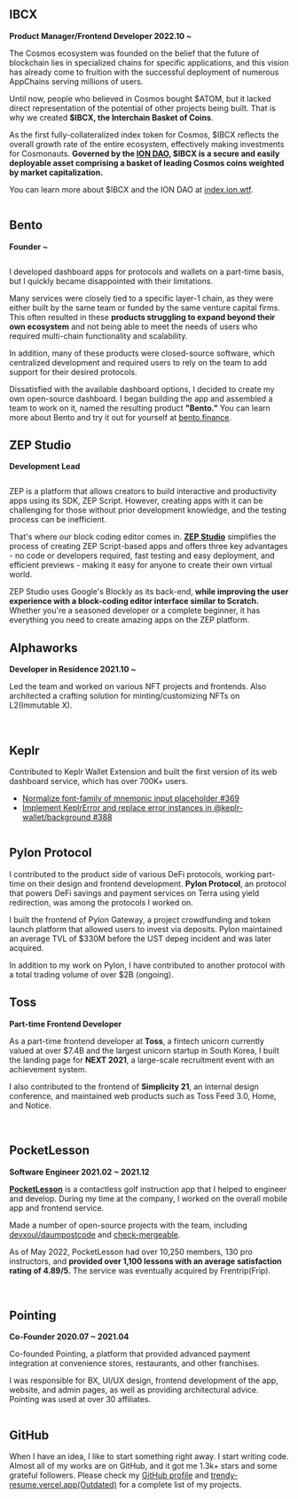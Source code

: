 ## IBCX

**Product Manager/Frontend Developer 2022.10 ~**

The Cosmos ecosystem was founded on the belief that the future of blockchain lies in specialized chains for specific applications,
and this vision has already come to fruition with the successful deployment of numerous AppChains serving millions of users.

Until now, people who believed in Cosmos bought \$ATOM, but it lacked direct representation of the potential of other projects being built.
That is why we created **\$IBCX, the Interchain Basket of Coins**.

As the first fully-collateralized index token for Cosmos, \$IBCX reflects the overall growth rate of the entire ecosystem,
effectively making investments for Cosmonauts.
**Governed by the [ION DAO](https://ion.wtf), \$IBCX is a secure and easily deployable asset comprising a basket of leading Cosmos coins weighted by market capitalization.**

You can learn more about $IBCX and the ION DAO at [index.ion.wtf](https://index.ion.wtf).

<Image alt="" src="/assets/home/ibcx-1.jpg" />

## Bento

**Founder ~**

<Image alt="" src="/assets/home/bento.png" />

I developed dashboard apps for protocols and wallets on a part-time basis, but I quickly became disappointed with their limitations.

Many services were closely tied to a specific layer-1 chain, as they were either built by the same team or funded by the same venture capital firms.
This often resulted in these **products struggling to expand beyond their own ecosystem**
and not being able to meet the needs of users who required multi-chain functionality and scalability.

In addition, many of these products were closed-source software,
which centralized development and required users to rely on the team to add support for their desired protocols.

Dissatisfied with the available dashboard options, I decided to create my own open-source dashboard.
I began building the app and assembled a team to work on it, named the resulting product **"Bento."**
You can learn more about Bento and try it out for yourself at [bento.finance](https://www.bento.finance).

<Trophy contest="Klaymakers22" award="The Fi+ Track 2nd Place" />

<Trophy contest="Klaymakers22" award="The Ground X Challenge Winner" />

## ZEP Studio

**Development Lead**

<Image alt="" src="/assets/home/zep-studio.png" />

ZEP is a platform that allows creators to build interactive and productivity apps using its SDK, ZEP Script.
However, creating apps with it can be challenging for those without prior development knowledge, and the testing process can be inefficient.

That's where our block coding editor comes in.
**[ZEP Studio](https://www.behance.net/gallery/150851977/ZEP-STUDIO-Block-Coding-Editor)** simplifies the process of creating ZEP Script-based apps and offers three key advantages - no code or developers required,
fast testing and easy deployment, and efficient previews - making it easy for anyone to create their own virtual world.

ZEP Studio uses Google's Blockly as its back-end, **while improving the user experience with a block-coding editor interface similar to Scratch.**
Whether you're a seasoned developer or a complete beginner, it has everything you need to create amazing apps on the ZEP platform.

<Trophy contest="JUNCTION ASIA" award="ZEP Track 2nd Place" />

## Alphaworks

**Developer in Residence 2021.10 ~**

Led the team and worked on various NFT projects and frontends. Also architected a crafting solution for minting/customizing NFTs on L2(Immutable X).

<Image alt="" src="/assets/home/manythings.png" />

<ImageList>
  <Image alt="" src="/assets/home/alti-1.png" />
  <Image alt="" src="/assets/home/alti-2.png" />
</ImageList>

<ImageList>
  <Image alt="" src="/assets/home/cybergalz-1.png" />
  <Image alt="" src="/assets/home/cybergalz-2.png" />
</ImageList>

## Keplr

Contributed to Keplr Wallet Extension and built the first version of its web dashboard service, which has over 700K+ users.

- [Normalize font-family of mnemonic input placeholder #369](https://github.com/chainapsis/keplr-wallet/pull/369)
- [Implement KeplrError and replace error instances in @keplr-wallet/background #388](https://github.com/chainapsis/keplr-wallet/pull/388)

<Image alt="" src="/assets/home/keplr-1.png" />

## Pylon Protocol

I contributed to the product side of various DeFi protocols, working part-time on their design and frontend development.
**Pylon Protocol**, an protocol that powers DeFi savings and payment services on Terra using yield redirection, was among the protocols I worked on.

I built the frontend of Pylon Gateway, a project crowdfunding and token launch platform that allowed users to invest via deposits.
Pylon maintained an average TVL of $330M before the UST depeg incident and was later acquired.

In addition to my work on Pylon, I have contributed to another protocol with a total trading volume of over $2B (ongoing).

## Toss

**Part-time Frontend Developer**

As a part-time frontend developer at **Toss**, a fintech unicorn currently valued at over $7.4B and the largest unicorn startup in South Korea,
I built the landing page for **NEXT 2021**, a large-scale recruitment event with an achievement system.

I also contributed to the frontend of **Simplicity 21**, an internal design conference, and maintained web products such as Toss Feed 3.0, Home, and Notice.

<ImageList>
  <Image alt="" src="/assets/home/toss-1.png" />
  <Image alt="" src="/assets/home/toss-2.png" />
</ImageList>

<ImageList>
  <Image alt="" src="/assets/home/toss-3.png" />
  <Image alt="" src="/assets/home/toss-4.png" />
</ImageList>

## PocketLesson

**Software Engineer 2021.02 ~ 2021.12**

**[PocketLesson](https://pocketlesson.com)** is a contactless golf instruction app that I helped to engineer and develop.
During my time at the company, I worked on the overall mobile app and frontend service.

Made a number of open-source projects with the team, including [devxoul/daumpostcode](https://github.com/devxoul/daumpostcode) and [check-mergeable](https://github.com/PocketLesson/check-mergeable).

As of May 2022, PocketLesson had over 10,250 members, 130 pro instructors, and **provided over 1,100 lessons with an average satisfaction rating of 4.89/5.**
The service was eventually acquired by Frentrip(Frip).

<ImageList>
  <Image alt="" src="/assets/home/pocketlesson-1.png" />
  <Image alt="" src="/assets/home/pocketlesson-2.png" />
</ImageList>

## Pointing

**Co-Founder 2020.07 ~ 2021.04**

Co-founded Pointing, a platform that provided advanced payment integration at convenience stores, restaurants, and other franchises.

I was responsible for BX, UI/UX design, frontend development of the app, website, and admin pages, as well as providing architectural advice. Pointing was used at over 30 affiliates.

<Image alt="" src="/assets/home/pointing.png" />

## GitHub

When I have an idea, I like to start something right away. I start writing code.
Almost all of my works are on GitHub, and it got me 1.3k+ stars and some grateful followers.
Please check my [GitHub profile](https://github.com/junhoyeo) and [trendy-resume.vercel.app(Outdated)](https://trendy-resume.vercel.app) for a complete list of my projects.

<ImageList>
  <Image alt="" src="/assets/home/github-2.png" />
  <Image alt="" src="/assets/home/github-1.png" />
</ImageList>
